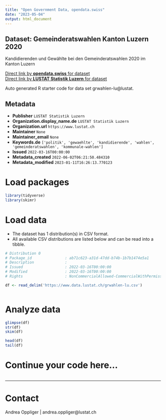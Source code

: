 ```yaml
---
title: "Open Government Data, opendata.swiss"
date: "2023-05-04"
output: html_document
---
```


## Dataset: Gemeinderatswahlen Kanton Luzern 2020

Kandidierenden und Gewählte bei den Gemeinderatswahlen 2020 im Kanton Luzern

[Direct link by **opendata.swiss** for dataset](https://opendata.swiss/de/dataset/gemeinderatswahlen-kanton-luzern)<br>
[Direct link by **LUSTAT Statistik Luzern** for dataset](https://www.lustat.ch/daten?stichwort=gemeinderatswahlen)

Auto generated R starter code for data set grwahlen-lu@lustat.

## Metadata

- **Publisher** `LUSTAT Statistik Luzern`
- **Organization.display_name.de** `LUSTAT Statistik Luzern`
- **Organization.url** `https://www.lustat.ch`
- **Maintainer** `None`
- **Maintainer_email** `None`
- **Keywords.de** `['politik', 'gewaehlte', 'kandidierende', 'wahlen', 'gemeinderatswahlen', 'kommunale-wahlen']`
- **Issued** `2022-03-16T00:00:00`
- **Metadata_created** `2022-06-02T06:21:50.484310`
- **Metadata_modified** `2023-01-11T16:26:13.770123`


# Load packages

```r

library(tidyverse)
library(skimr)

```

# Load data

-   The dataset has 1 distribution(s) in CSV format.
-   All available CSV distributions are listed below and can be read into a tibble.

```r

# Distribution 0
# Package_id               : ab71c623-a31d-47dd-b74b-1b7b1474e5a1
# Description              : 
# Issued                   : 2022-03-16T00:00:00
# Modified                 : 2022-03-16T00:00:00
# Rights                   : NonCommercialAllowed-CommercialWithPermission-ReferenceRequired

df <- read_delim('https://www.data.lustat.ch/grwahlen-lu.csv')



```

# Analyze data

```r

glimpse(df)
str(df)
skim(df)

head(df)
tail(df)

```

# Continue your code here...

```r

```

------------------------------------------------------------------------

# Contact

Andrea Oppliger | andrea.oppliger@lustat.ch
